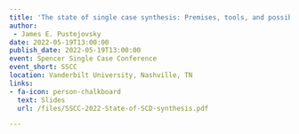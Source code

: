 ```yaml
---
title: 'The state of single case synthesis: Premises, tools, and possibilities'
author: 
 - James E. Pustejovsky
date: 2022-05-19T13:00:00
publish_date: 2022-05-19T13:00:00
event: Spencer Single Case Conference
event_short: SSCC
location: Vanderbilt University, Nashville, TN
links:
- fa-icon: person-chalkboard
  text: Slides
  url: /files/SSCC-2022-State-of-SCD-synthesis.pdf

---
```




